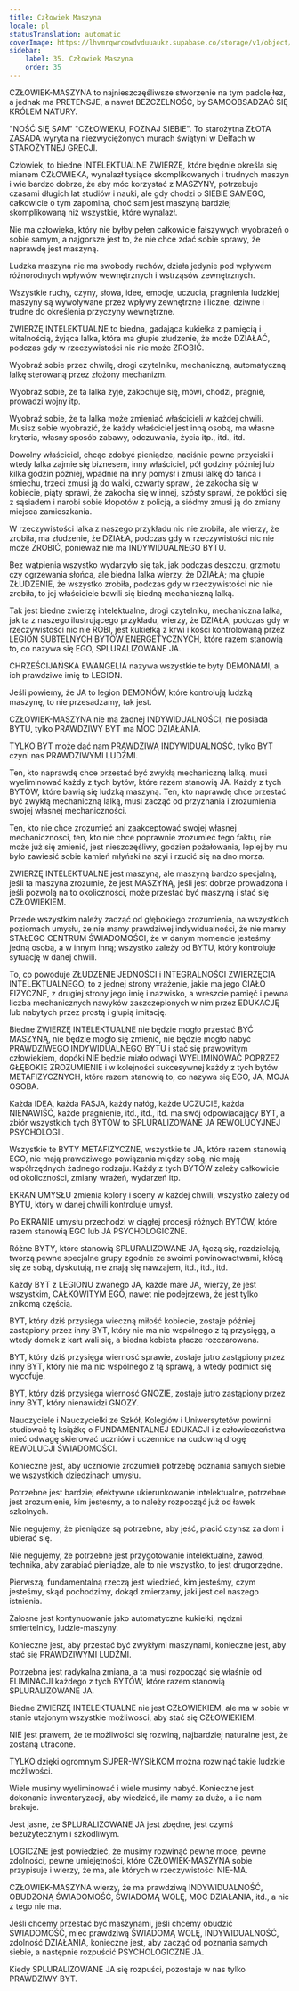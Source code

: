 ```yaml
---
title: Człowiek Maszyna
locale: pl
statusTranslation: automatic
coverImage: https://lhvmrqwrcowdvduuaukz.supabase.co/storage/v1/object/public/strapi-uploads/small_cover-educacion-fundamental.webp-2d51a7828a2b1309555be27f7e2a61a0.webp
sidebar:
    label: 35. Człowiek Maszyna
    order: 35
---
```

CZŁOWIEK-MASZYNA to najnieszczęśliwsze stworzenie na tym padole łez, a jednak ma PRETENSJE, a nawet BEZCZELNOŚĆ, by SAMOOBSADZAĆ SIĘ KRÓLEM NATURY.

"NOŚĆ SIĘ SAM" "CZŁOWIEKU, POZNAJ SIEBIE". To starożytna ZŁOTA ZASADA wyryta na niezwyciężonych murach świątyni w Delfach w STAROŻYTNEJ GRECJI.

Człowiek, to biedne INTELEKTUALNE ZWIERZĘ, które błędnie określa się mianem CZŁOWIEKA, wynalazł tysiące skomplikowanych i trudnych maszyn i wie bardzo dobrze, że aby móc korzystać z MASZYNY, potrzebuje czasami długich lat studiów i nauki, ale gdy chodzi o SIEBIE SAMEGO, całkowicie o tym zapomina, choć sam jest maszyną bardziej skomplikowaną niż wszystkie, które wynalazł.

Nie ma człowieka, który nie byłby pełen całkowicie fałszywych wyobrażeń o sobie samym, a najgorsze jest to, że nie chce zdać sobie sprawy, że naprawdę jest maszyną.

Ludzka maszyna nie ma swobody ruchów, działa jedynie pod wpływem różnorodnych wpływów wewnętrznych i wstrząsów zewnętrznych.

Wszystkie ruchy, czyny, słowa, idee, emocje, uczucia, pragnienia ludzkiej maszyny są wywoływane przez wpływy zewnętrzne i liczne, dziwne i trudne do określenia przyczyny wewnętrzne.

ZWIERZĘ INTELEKTUALNE to biedna, gadająca kukiełka z pamięcią i witalnością, żyjąca lalka, która ma głupie złudzenie, że może DZIAŁAĆ, podczas gdy w rzeczywistości nic nie może ZROBIĆ.

Wyobraź sobie przez chwilę, drogi czytelniku, mechaniczną, automatyczną lalkę sterowaną przez złożony mechanizm.

Wyobraź sobie, że ta lalka żyje, zakochuje się, mówi, chodzi, pragnie, prowadzi wojny itp.

Wyobraź sobie, że ta lalka może zmieniać właścicieli w każdej chwili. Musisz sobie wyobrazić, że każdy właściciel jest inną osobą, ma własne kryteria, własny sposób zabawy, odczuwania, życia itp., itd., itd.

Dowolny właściciel, chcąc zdobyć pieniądze, naciśnie pewne przyciski i wtedy lalka zajmie się biznesem, inny właściciel, pół godziny później lub kilka godzin później, wpadnie na inny pomysł i zmusi lalkę do tańca i śmiechu, trzeci zmusi ją do walki, czwarty sprawi, że zakocha się w kobiecie, piąty sprawi, że zakocha się w innej, szósty sprawi, że pokłóci się z sąsiadem i narobi sobie kłopotów z policją, a siódmy zmusi ją do zmiany miejsca zamieszkania.

W rzeczywistości lalka z naszego przykładu nic nie zrobiła, ale wierzy, że zrobiła, ma złudzenie, że DZIAŁA, podczas gdy w rzeczywistości nic nie może ZROBIĆ, ponieważ nie ma INDYWIDUALNEGO BYTU.

Bez wątpienia wszystko wydarzyło się tak, jak podczas deszczu, grzmotu czy ogrzewania słońca, ale biedna lalka wierzy, że DZIAŁA; ma głupie ZŁUDZENIE, że wszystko zrobiła, podczas gdy w rzeczywistości nic nie zrobiła, to jej właściciele bawili się biedną mechaniczną lalką.

Tak jest biedne zwierzę intelektualne, drogi czytelniku, mechaniczna lalka, jak ta z naszego ilustrującego przykładu, wierzy, że DZIAŁA, podczas gdy w rzeczywistości nic nie ROBI, jest kukiełką z krwi i kości kontrolowaną przez LEGION SUBTELNYCH BYTÓW ENERGETYCZNYCH, które razem stanowią to, co nazywa się EGO, SPLURALIZOWANE JA.

CHRZEŚCIJAŃSKA EWANGELIA nazywa wszystkie te byty DEMONAMI, a ich prawdziwe imię to LEGION.

Jeśli powiemy, że JA to legion DEMONÓW, które kontrolują ludzką maszynę, to nie przesadzamy, tak jest.

CZŁOWIEK-MASZYNA nie ma żadnej INDYWIDUALNOŚCI, nie posiada BYTU, tylko PRAWDZIWY BYT ma MOC DZIAŁANIA.

TYLKO BYT może dać nam PRAWDZIWĄ INDYWIDUALNOŚĆ, tylko BYT czyni nas PRAWDZIWYMI LUDŹMI.

Ten, kto naprawdę chce przestać być zwykłą mechaniczną lalką, musi wyeliminować każdy z tych bytów, które razem stanowią JA. Każdy z tych BYTÓW, które bawią się ludzką maszyną. Ten, kto naprawdę chce przestać być zwykłą mechaniczną lalką, musi zacząć od przyznania i zrozumienia swojej własnej mechaniczności.

Ten, kto nie chce zrozumieć ani zaakceptować swojej własnej mechaniczności, ten, kto nie chce poprawnie zrozumieć tego faktu, nie może już się zmienić, jest nieszczęśliwy, godzien pożałowania, lepiej by mu było zawiesić sobie kamień młyński na szyi i rzucić się na dno morza.

ZWIERZĘ INTELEKTUALNE jest maszyną, ale maszyną bardzo specjalną, jeśli ta maszyna zrozumie, że jest MASZYNĄ, jeśli jest dobrze prowadzona i jeśli pozwolą na to okoliczności, może przestać być maszyną i stać się CZŁOWIEKIEM.

Przede wszystkim należy zacząć od głębokiego zrozumienia, na wszystkich poziomach umysłu, że nie mamy prawdziwej indywidualności, że nie mamy STAŁEGO CENTRUM ŚWIADOMOŚCI, że w danym momencie jesteśmy jedną osobą, a w innym inną; wszystko zależy od BYTU, który kontroluje sytuację w danej chwili.

To, co powoduje ZŁUDZENIE JEDNOŚCI i INTEGRALNOŚCI ZWIERZĘCIA INTELEKTUALNEGO, to z jednej strony wrażenie, jakie ma jego CIAŁO FIZYCZNE, z drugiej strony jego imię i nazwisko, a wreszcie pamięć i pewna liczba mechanicznych nawyków zaszczepionych w nim przez EDUKACJĘ lub nabytych przez prostą i głupią imitację.

Biedne ZWIERZĘ INTELEKTUALNE nie będzie mogło przestać BYĆ MASZYNĄ, nie będzie mogło się zmienić, nie będzie mogło nabyć PRAWDZIWEGO INDYWIDUALNEGO BYTU i stać się prawowitym człowiekiem, dopóki NIE będzie miało odwagi WYELIMINOWAĆ POPRZEZ GŁĘBOKIE ZROZUMIENIE i w kolejności sukcesywnej każdy z tych bytów METAFIZYCZNYCH, które razem stanowią to, co nazywa się EGO, JA, MOJA OSOBA.

Każda IDEA, każda PASJA, każdy nałóg, każde UCZUCIE, każda NIENAWIŚĆ, każde pragnienie, itd., itd., itd. ma swój odpowiadający BYT, a zbiór wszystkich tych BYTÓW to SPLURALIZOWANE JA REWOLUCYJNEJ PSYCHOLOGII.

Wszystkie te BYTY METAFIZYCZNE, wszystkie te JA, które razem stanowią EGO, nie mają prawdziwego powiązania między sobą, nie mają współrzędnych żadnego rodzaju. Każdy z tych BYTÓW zależy całkowicie od okoliczności, zmiany wrażeń, wydarzeń itp.

EKRAN UMYSŁU zmienia kolory i sceny w każdej chwili, wszystko zależy od BYTU, który w danej chwili kontroluje umysł.

Po EKRANIE umysłu przechodzi w ciągłej procesji różnych BYTÓW, które razem stanowią EGO lub JA PSYCHOLOGICZNE.

Różne BYTY, które stanowią SPLURALIZOWANE JA, łączą się, rozdzielają, tworzą pewne specjalne grupy zgodnie ze swoimi powinowactwami, kłócą się ze sobą, dyskutują, nie znają się nawzajem, itd., itd., itd.

Każdy BYT z LEGIONU zwanego JA, każde małe JA, wierzy, że jest wszystkim, CAŁKOWITYM EGO, nawet nie podejrzewa, że jest tylko znikomą częścią.

BYT, który dziś przysięga wieczną miłość kobiecie, zostaje później zastąpiony przez inny BYT, który nie ma nic wspólnego z tą przysięgą, a wtedy domek z kart wali się, a biedna kobieta płacze rozczarowana.

BYT, który dziś przysięga wierność sprawie, zostaje jutro zastąpiony przez inny BYT, który nie ma nic wspólnego z tą sprawą, a wtedy podmiot się wycofuje.

BYT, który dziś przysięga wierność GNOZIE, zostaje jutro zastąpiony przez inny BYT, który nienawidzi GNOZY.

Nauczyciele i Nauczycielki ze Szkół, Kolegiów i Uniwersytetów powinni studiować tę książkę o FUNDAMENTALNEJ EDUKACJI i z człowieczeństwa mieć odwagę skierować uczniów i uczennice na cudowną drogę REWOLUCJI ŚWIADOMOŚCI.

Konieczne jest, aby uczniowie zrozumieli potrzebę poznania samych siebie we wszystkich dziedzinach umysłu.

Potrzebne jest bardziej efektywne ukierunkowanie intelektualne, potrzebne jest zrozumienie, kim jesteśmy, a to należy rozpocząć już od ławek szkolnych.

Nie negujemy, że pieniądze są potrzebne, aby jeść, płacić czynsz za dom i ubierać się.

Nie negujemy, że potrzebne jest przygotowanie intelektualne, zawód, technika, aby zarabiać pieniądze, ale to nie wszystko, to jest drugorzędne.

Pierwszą, fundamentalną rzeczą jest wiedzieć, kim jesteśmy, czym jesteśmy, skąd pochodzimy, dokąd zmierzamy, jaki jest cel naszego istnienia.

Żałosne jest kontynuowanie jako automatyczne kukiełki, nędzni śmiertelnicy, ludzie-maszyny.

Konieczne jest, aby przestać być zwykłymi maszynami, konieczne jest, aby stać się PRAWDZIWYMI LUDŹMI.

Potrzebna jest radykalna zmiana, a ta musi rozpocząć się właśnie od ELIMINACJI każdego z tych BYTÓW, które razem stanowią SPLURALIZOWANE JA.

Biedne ZWIERZĘ INTELEKTUALNE nie jest CZŁOWIEKIEM, ale ma w sobie w stanie utajonym wszystkie możliwości, aby stać się CZŁOWIEKIEM.

NIE jest prawem, że te możliwości się rozwiną, najbardziej naturalne jest, że zostaną utracone.

TYLKO dzięki ogromnym SUPER-WYSIŁKOM można rozwinąć takie ludzkie możliwości.

Wiele musimy wyeliminować i wiele musimy nabyć. Konieczne jest dokonanie inwentaryzacji, aby wiedzieć, ile mamy za dużo, a ile nam brakuje.

Jest jasne, że SPLURALIZOWANE JA jest zbędne, jest czymś bezużytecznym i szkodliwym.

LOGICZNE jest powiedzieć, że musimy rozwinąć pewne moce, pewne zdolności, pewne umiejętności, które CZŁOWIEK-MASZYNA sobie przypisuje i wierzy, że ma, ale których w rzeczywistości NIE-MA.

CZŁOWIEK-MASZYNA wierzy, że ma prawdziwą INDYWIDUALNOŚĆ, OBUDZONĄ ŚWIADOMOŚĆ, ŚWIADOMĄ WOLĘ, MOC DZIAŁANIA, itd., a nic z tego nie ma.

Jeśli chcemy przestać być maszynami, jeśli chcemy obudzić ŚWIADOMOŚĆ, mieć prawdziwą ŚWIADOMĄ WOLĘ, INDYWIDUALNOŚĆ, zdolność DZIAŁANIA, konieczne jest, aby zacząć od poznania samych siebie, a następnie rozpuścić PSYCHOLOGICZNE JA.

Kiedy SPLURALIZOWANE JA się rozpuści, pozostaje w nas tylko PRAWDZIWY BYT.

